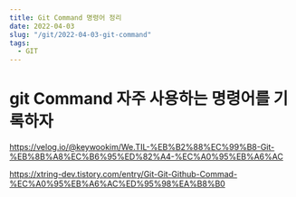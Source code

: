 ```yaml
---
title: Git Command 명령어 정리
date: 2022-04-03
slug: "/git/2022-04-03-git-command"
tags:
  - GIT
---
```


# git Command 자주 사용하는 명령어를 기록하자


https://velog.io/@keywookim/We.TIL-%EB%B2%88%EC%99%B8-Git-%EB%8B%A8%EC%B6%95%ED%82%A4-%EC%A0%95%EB%A6%AC

https://xtring-dev.tistory.com/entry/Git-Git-Github-Commad-%EC%A0%95%EB%A6%AC%ED%95%98%EA%B8%B0